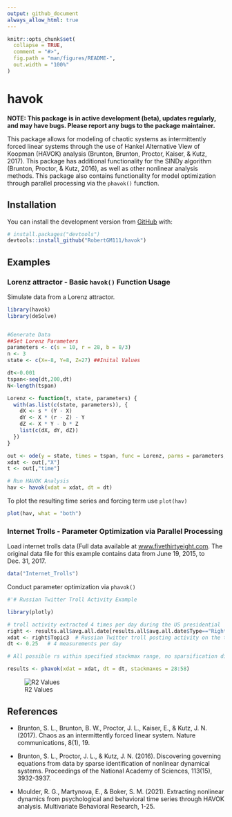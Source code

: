 ```yaml
---
output: github_document
always_allow_html: true
---
```


<!-- README.md is generated from README.Rmd. Please edit that file -->

```r
knitr::opts_chunk$set(
  collapse = TRUE,
  comment = "#>",
  fig.path = "man/figures/README-",
  out.width = "100%"
)
```

# havok

**NOTE: This package is in active development (beta), updates regularly, and may have bugs. Please report any bugs to the package maintainer.**

This package allows for modeling of chaotic systems as intermittently forced linear systems through the use of Hankel Alternative View of Koopman (HAVOK) analysis (Brunton, Brunton, Proctor, Kaiser, & Kutz, 2017). This package has additional functionality for the SINDy algorithm (Brunton, Proctor, & Kutz, 2016), as well as other nonlinear analysis methods. This package also contains functionality for model optimization through parallel processing via the `phavok()` function.


## Installation

You can install the development version from [GitHub](https://github.com/) with:

``` r
# install.packages("devtools")
devtools::install_github("RobertGM111/havok")
```
<!--
``` r
install.packages("havok")
```
-->

## Examples

### Lorenz attractor - Basic `havok()` Function Usage

Simulate data from a Lorenz attractor.

```r
library(havok)
library(deSolve)


#Generate Data
##Set Lorenz Parameters
parameters <- c(s = 10, r = 28, b = 8/3)
n <- 3
state <- c(X=-8, Y=8, Z=27) ##Inital Values

dt<-0.001
tspan<-seq(dt,200,dt)
N<-length(tspan)

Lorenz <- function(t, state, parameters) {
  with(as.list(c(state, parameters)), {
    dX <- s * (Y - X)
    dY <- X * (r - Z) - Y
    dZ <- X * Y - b * Z
    list(c(dX, dY, dZ))
  })
}

out <- ode(y = state, times = tspan, func = Lorenz, parms = parameters, rtol = 1e-12, atol = 1e-12)
xdat <- out[,"X"]
t <- out[,"time"]

# Run HAVOK Analysis
hav <- havok(xdat = xdat, dt = dt)
```

To plot the resulting time series and forcing term use `plot(hav)`

```r
plot(hav, what = "both")
```


### Internet Trolls - Parameter Optimization via Parallel Processing

Load internet trolls data (Full data available at [www.fivethirtyeight.com](https://fivethirtyeight.com/features/why-were-sharing-3-million-russian-troll-tweets/?fbclid=IwAR0PEu76Gtl_jHaXvghjmdQOAio_qgqe-bJp6ZQRbh5mt94EPQ884IA0XCA). The original data file for this example contains data from June 19, 2015, to Dec. 31, 2017.

```r
data("Internet_Trolls")
```

Conduct parameter optimization via `phavok()`

```r
#'# Russian Twitter Troll Activity Example

library(plotly)

# troll activity extracted 4 times per day during the US presidential  election year 2016 on 11 different topics 
right <- results.all$avg.all.date[results.all$avg.all.date$Type=="Right",] # only right-wing trolls
xdat <- right$Topic3  # Russian Twitter troll posting activity on the topic of Racial Justice/Black Lives Matter
dt <- 0.25   # 4 measurements per day

# All possible rs within specified stackmax range, no sparsification dimension

results <- phavok(xdat = xdat, dt = dt, stackmaxes = 28:58)
```

![R2 Values](man/figures/README-plotting-2.png)

## References

* Brunton, S. L., Brunton, B. W., Proctor, J. L., Kaiser, E., & Kutz, J. N. (2017). Chaos as an intermittently forced linear system. Nature communications, 8(1), 19.

* Brunton, S. L., Proctor, J. L., & Kutz, J. N. (2016). Discovering governing equations from data by sparse identification of nonlinear dynamical systems. Proceedings of the National Academy of Sciences, 113(15), 3932-3937.

* Moulder, R. G., Martynova, E., & Boker, S. M. (2021). Extracting nonlinear dynamics from psychological and behavioral time series through HAVOK analysis. Multivariate Behavioral Research, 1-25.
